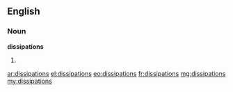 ==English==

===Noun===
'''dissipations'''

# {{plural of|dissipation}}

[[ar:dissipations]]
[[el:dissipations]]
[[eo:dissipations]]
[[fr:dissipations]]
[[mg:dissipations]]
[[my:dissipations]]